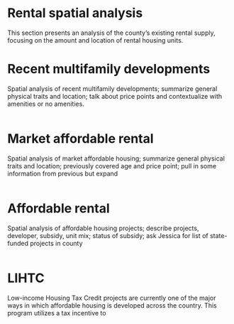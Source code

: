# Rental spatial analysis

This section presents an analysis of the county’s existing rental supply, focusing on the amount and location of rental housing units. 

# Recent multifamily developments

Spatial analysis of recent multifamily developments; summarize general physical traits and location; talk about price points and contextualize with amenities or no amenities.


```r

```

# Market affordable rental

Spatial analysis of market affordable housing; summarize general physical traits and location; previously covered age and price point; pull in some information from previous but expand

```r

```


# Affordable rental

Spatial analysis of affordable housing projects; describe projects, developer, subsidy, unit mix; status of subsidy; ask Jessica for list of state-funded projects in county


```r

```

# LIHTC

Low-income Housing Tax Credit projects are currently one of the major ways in which affordable housing is developed across the country. This program utilizes a tax incentive to 